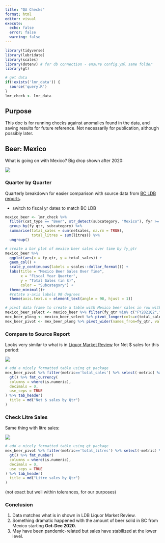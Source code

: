 ```yaml
---
title: "QA Checks"
format: html
editor: visual
execute:
  echo: false
  error: false
  warning: false
---
```


```r
library(tidyverse)
library(lubridate)
library(scales)
library(dotenv) # for db connection - ensure config.yml same folder
library(gt)

# get data
if(!exists('lmr_data')) {
  source('query.R')
} 
lmr_check <- lmr_data
```

## Purpose

This doc is for running checks against anomalies found in the data, and saving results for future reference. Not necessarily for publication, although possibly later.

## Beer: Mexico

What is going on with Mexico? Big drop shown after 2020:

![](img/mexico-drop.png)

### Quarter by Quarter

Quarterly breakdown for easier comparison with source data from [BC LDB reports](https://www.bcldb.com/publications/archives?y%5Bvalue%5D%5Byear%5D=&r=4&b=).

-   switch to fiscal yr dates to match BC LDB

```r
mexico_beer <- lmr_check %>%
  filter(cat_type == "Beer", str_detect(subcategory, "Mexico"), fyr >= 2018, fyr <= 2023) %>%
  group_by(fy_qtr, subcategory) %>%
  summarise(total_sales = sum(netsales, na.rm = TRUE),
            total_litres = sum(litres)) %>%
  ungroup()
```

```r
# create a bar plot of mexico beer sales over time by fy_qtr
mexico_beer %>%
  ggplot(aes(x = fy_qtr, y = total_sales)) +
  geom_col() +
  scale_y_continuous(labels = scales::dollar_format()) +
  labs(title = "Mexico Beer Sales Over Time",
       x = "Fiscal Year Quarter",
       y = "Total Sales (in $)",
       color = "Subcategory") +
  theme_minimal()+
  #rotate x-axis labels 90 degrees
  theme(axis.text.x = element_text(angle = 90, hjust = 1))
```

```r
# pivot data frame to create a table with Mexico beer sales in row with fy_qtr in columns
mexico_beer_select <- mexico_beer %>% filter(fy_qtr %in% c("FY2021Q2","FY2021Q3","FY2021Q4","FY2022Q1","FY2022Q2"))
mex_beer_plong <- mexico_beer_select %>% pivot_longer(cols=c(total_sales, total_litres), names_to='metric',values_to='value')
mex_beer_pivot <- mex_beer_plong %>% pivot_wider(names_from=fy_qtr, values_from=value)
```

### Compare to Source Report

Looks very similar to what is in [Liquor Market Review](https://www.bcldb.com/files/Liquor_Market_Review_F21_22_Q2_September_2021.pdf) for Net \$ sales for this period:

![](img/lmr-mex-netsales.png)

```r
# add a nicely formatted table using gt package
mex_beer_pivot %>% filter(metric=='total_sales') %>% select(-metric) %>% 
  gt() %>% fmt_currency(
  columns = where(is.numeric),
  decimals = 0,
  use_seps = TRUE
) %>% tab_header(
  title = md("Net $ sales by Qtr")
)
```

### Check Litre Sales

Same thing with litre sales:

![](img/lmr-mex-litres.png)

```r
# add a nicely formatted table using gt package
mex_beer_pivot %>% filter(metric=='total_litres') %>% select(-metric) %>% 
  gt() %>% fmt_number(
  columns = where(is.numeric),
  decimals = 0,
  use_seps = TRUE
) %>% tab_header(
  title = md("Litre sales by Qtr")
)
```

(not exact but well within tolerances, for our purposes)

### Conclusion

1.  Data matches what is in shown in LDB Liquor Market Review.
2.  Something dramatic happened with the amount of beer solid in BC from Mexico starting **Oct-Dec 2020.**
3.  May have been pandemic-related but sales have stabilized at the lower level.
